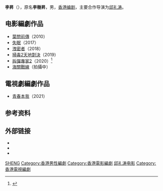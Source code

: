 {{Multiple issues|
{{Copypaste|time=2021-01-24T07:39:24+00:00}}
{{Notability Unreferenced|time=2021-01-24T07:39:24+00:00}}
}}
'''李昇'''（{{bd|？||？}}），原名'''李樹昇'''，男，[[香港|香港]][[编剧|编剧]]，主要合作导演为[[邱礼涛|邱礼涛]]。

== 电影編劇作品 ==
*[[葉問前傳|葉問前傳]]（2010）
*[[失眠_(電影)|失眠]]（2017）
*[[洩密者|洩密者]]（2018）
*[[掃毒2天地對決|掃毒2天地對決]]（2019）
*[[拆彈專家2|拆彈專家2]]（2020）<ref>{{Cite web|title=李昇|url=http://hkmdb.com/db/people/view.mhtml?id=51267&display_set=big5|accessdate=2021-01-22|work=hkmdb.com|archive-date=2016-03-26|archive-url=https://web.archive.org/web/20160326052749/http://hkmdb.com/db/people/view.mhtml?id=51267&display_set=big5|dead-url=no}}</ref>
*[[海關戰線|海關戰線]]（拍攝中）

== 電視劇編劇作品 ==
*[[青春本我|青春本我]]（2021）

== 参考资料 ==
{{reflist}}

== 外部链接 ==
* {{hkmdb name|51267}}
* {{douban people|1390238}}
* {{imdb name|9045121}}

{{DEFAULTSORT:LI李}}
[[Category:李姓|SHENG]]
[[Category:香港男性編劇|Category:香港男性編劇]]
[[Category:香港電影編劇|Category:香港電影編劇]]
[[Category:邱礼涛电影|]]
[[Category:香港電視編劇|Category:香港電視編劇]]